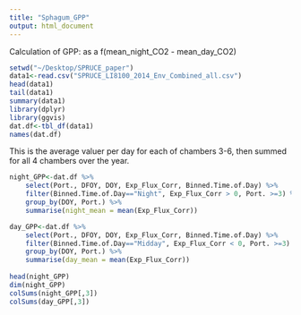 ```yaml
---
title: "Sphagum_GPP"
output: html_document
---
```


Calculation of GPP: as a f(mean_night_CO2 - mean_day_CO2)

```r
setwd("~/Desktop/SPRUCE_paper")
data1<-read.csv("SPRUCE_LI8100_2014_Env_Combined_all.csv")
head(data1)
tail(data1)
summary(data1)
library(dplyr)
library(ggvis)
dat.df<-tbl_df(data1)
names(dat.df)
```


This is the average valuer per day for each of chambers 3-6, then summed for all 4 chambers over the year.


```r

night_GPP<-dat.df %>%
    select(Port., DFOY, DOY, Exp_Flux_Corr, Binned.Time.of.Day) %>%
    filter(Binned.Time.of.Day=="Night", Exp_Flux_Corr > 0, Port. >=3) %>%
    group_by(DOY, Port.) %>%
    summarise(night_mean = mean(Exp_Flux_Corr))

day_GPP<-dat.df %>%
    select(Port., DFOY, DOY, Exp_Flux_Corr, Binned.Time.of.Day) %>%
    filter(Binned.Time.of.Day=="Midday", Exp_Flux_Corr < 0, Port. >=3) %>%
    group_by(DOY, Port.) %>%
    summarise(day_mean = mean(Exp_Flux_Corr))
              
head(night_GPP)
dim(night_GPP)
colSums(night_GPP[,3])
colSums(day_GPP[,3])

```

